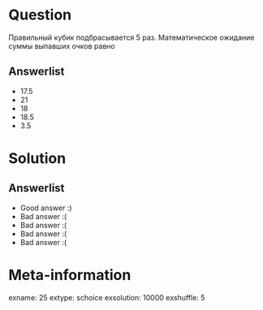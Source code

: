 Question
========
Правильный кубик подбрасывается 5 раз. Математическое ожидание суммы выпавших очков равно


Answerlist
----------
*  $17.5$
*  $21$
*  $18$
*  $18.5$
*  $3.5$

Solution
========

Answerlist
----------
*  Good answer :)
*  Bad answer :(
*  Bad answer :(
*  Bad answer :(
*  Bad answer :(

Meta-information
================
exname: 25
extype: schoice
exsolution: 10000
exshuffle: 5
